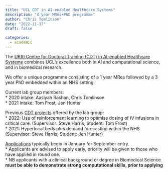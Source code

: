 ```yaml
---
title: "UCL CDT in AI-enabled Healthcare Systems"
description: "4 year MRes+PhD programme"
author: "Chris Tomlinson"
date: "2022-11-17"
draft: false

categories:
  - academic
---
```


The [UKRI Centre for Doctoral Training (CDT) in AI-enabled Healthcare Systems](https://www.ucl.ac.uk/aihealth-cdt/) combines UCL’s excellence both in AI and computational science, and in biomedical research.  

We offer a unique programme consisting of a 1 year MRes followed by a 3 year PhD embedded within an NHS setting.  

Current lab group members:  
* 2020 intake: Aasiyah Rashan, Chris Tomlinson  
* 2021 intake: Tom Frost, Jen Hunter  

Previous [CDT projects](https://www.ucl.ac.uk/aihealth-cdt/study/projects) offered by the lab group:  
* 2022: Use of reinforcement learning to optimise dosing of IV infusions in critical care. (Supervisor: Steve Harris, Student: Tom Frost)  
* 2021: Hyperlocal beds plus demand forecasting within the NHS (Supervisor: Steve Harris, Student: Jen Hunter)  

[Applications](https://www.ucl.ac.uk/aihealth-cdt/information-applicants) typically begin in January for September entry.  
* Applicants are advised to apply early, priority will be given to those who have applied in round one.  
* NB applicants with a clinical background or degree in Biomedical Science **must be able to demonstrate strong computational skills, prior to applying**  
